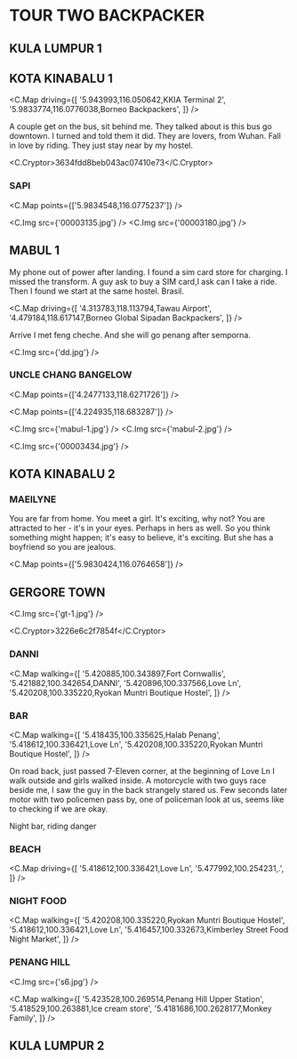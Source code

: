 
# TOUR TWO BACKPACKER

## KULA LUMPUR 1

## KOTA KINABALU 1

<C.Map
  driving={[
    '5.943993,116.050642,KKIA Terminal 2',
    '5.9833774,116.0776038,Borneo Backpackers',
  ]}
/>

A couple get on the bus, sit behind me. They talked about is this bus go downtown.
I turned and told them it did. They are lovers, from Wuhan.
Fall in love by riding. They just stay near by my hostel.

<C.Cryptor>3634fdd8beb043ac07410e73</C.Cryptor>

### SAPI

<C.Map points={['5.9834548,116.0775237']} />

<C.Img src={'00003135.jpg'} />
<C.Img src={'00003180.jpg'} />


## MABUL 1

My phone out of power after landing. I found a sim card store for charging.
I missed the transform. A guy ask to buy a SIM card,I ask can I take a ride.
Then I found we start at the same hostel. Brasil.

<C.Map
  driving={[
    '4.313783,118.113794,Tawau Airport',
    '4.479184,118.617147,Borneo Global Sipadan Backpackers',
  ]}
/>

Arrive I met feng cheche.
And she will go penang after semporna.

<C.Img src={'dd.jpg'} />

### UNCLE CHANG BANGELOW

<C.Map points={['4.2477133,118.6271726']} />

<C.Map points={['4.224935,118.683287']} />

<C.Img src={'mabul-1.jpg'} />
<C.Img src={'mabul-2.jpg'} />

<C.Img src={'00003434.jpg'} />

## KOTA KINABALU 2

### MAEILYNE

You are far from home. You meet a girl. It's exciting, why not? You are attracted to her - it's in your eyes. Perhaps in hers as well. So you think something might happen; it's easy to believe, it's exciting. But she has a boyfriend so you are jealous.

<C.Map points={['5.9830424,116.0764658']} />

## GERGORE TOWN

<C.Img src={'gt-1.jpg'} />

<C.Cryptor>3226e6c2f7854f</C.Cryptor>

### DANNI

<C.Map
  walking={[
    '5.420885,100.343897,Fort Cornwallis',
    '5.421882,100.342654,DANNI',
    '5.420896,100.337566,Love Ln',
    '5.420208,100.335220,Ryokan Muntri Boutique Hostel',
  ]}
/>

### BAR

<C.Map
  walking={[
    '5.418435,100.335625,Halab Penang',
    '5.418612,100.336421,Love Ln',
    '5.420208,100.335220,Ryokan Muntri Boutique Hostel',
  ]}
/>

On road back, just passed 7-Eleven corner, at the beginning of Love Ln I walk outside and girls walked inside.
A motorcycle with two guys race beside me, I saw the guy in the back strangely stared us.
Few seconds later motor with two policemen pass by, one of policeman look at us, seems like to checking if we are okay.

Night bar, riding danger

### BEACH

<C.Map
  driving={[
    '5.418612,100.336421,Love Ln',
    '5.477992,100.254231,.',
  ]}
/>

### NIGHT FOOD

<C.Map
  walking={[
    '5.420208,100.335220,Ryokan Muntri Boutique Hostel',
    '5.418612,100.336421,Love Ln',
    '5.416457,100.332673,Kimberley Street Food Night Market',
  ]}
/>

### PENANG HILL   

<C.Img src={'s6.jpg'} />

<C.Map
  walking={[
    '5.423528,100.269514,Penang Hill Upper Station',
    '5.418529,100.263881,Ice cream store',
    '5.4181686,100.2628177,Monkey Family',
  ]}
/>

## KULA LUMPUR 2
